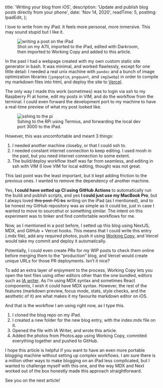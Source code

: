 
  title: 'Writing your blog from iOS',
  description: 'Update and publish blog posts directly from your phone',
  date: 'Nov 14, 2020',
  readTime: 5,
  postImg: IpadEdit,
};


I love to write from my iPad. It feels more personal, more inmersive. This may sound stupid but I like it.

<figure>
  <img src={IpadEdit} alt="writing a post on the iPad" />
  <figcaption>
    Shot on my A7II, imported to the iPad, edited with Darkroom, then imported
    to Working Copy and added to this article.
  </figcaption>
</figure>

In the past I had a webpage created with my own custom static site generator in bash. It was minimal, and worked flawlessly, except for one little detail: I needed a real unix machine with `pandoc` and a bunch of image optimization libraries (`jpegoptim`, `pngquant`, and `img2webp`) in order to compile my markdown files into html, and deploy the site to [Vercel](https://vercel.com).

The only way I made this work (sometimes) was to login via ssh to my Raspberry Pi at home, edit my posts in VIM, and do the workflow from the terminal. I could even forward the development port to my machine to have a real-time preview of what my post looked like.

<figure>
  <img src={Sshing} alt="sshing to the pi" />
  <figcaption>
    Sshing to the RPi using Termius, and forwarding the local dev port 3000 to
    the iPad.
  </figcaption>
</figure>

However, this was uncomfortable and meant 3 things:

1. I needed another machine closeby, or that I could ssh to.
2. I needed constant internet connection to keep editing. I used mosh in the past, but you need internet connection to some extent.
3. The build/deploy workflow itself was far from seamless, and editing in ssh with VIM (I love VIM for local editing, though) was not great.

This last point was the least important, but it kept adding friction to the previous ones. I wanted to remove the dependency of another machine.

Yes, **I could have setted up CI using GitHub Actions** to automatically run the build and publish scripts, and yes **I could just use my MacBook Pro**, but I always loved ~~this post-PC bs~~ writing on the iPad (as I mentioned), and to be honest my GitHub repository was as simple as it could be, just in case I wanted to move to sourcehut or something similar. The intent on this experiment was to tinker and find comfortable workflows for me.

Now, as I mentioned in a <Link href="/blog/2020-11-05-mdx-intro"><a>post before</a></Link>, I setted up this blog using NextJS, MDX, and GitHub + Vercel hooks. This means that I could write this entry (.mdx file), add any required photos, push it using [Working Copy](https://workingcopyapp.com), and Vercel would take my commit and deploy it automatically.

Potentially, I could even create PRs for my WIP posts to check them online before merging them to the “production” blog, and Vercel would create unique URLs for those PR deployments. Isn’t it nice?

To add an extra layer of enjoyment to the process, Working Copy lets you open the text files using other editors other than the one bundled, editors such as [IA writer](https://ia.net/writer). As I’m using MDX syntax and sometimes React components, I wish it could have MDX syntax. However, the rest of the features (markdown preview, focus mode, stats, style checks, and the aesthetic of it) are what makes it my favourite markdown editor on iOS.

And that is the workflow I am using right now, as I type this.

1. I cloned the blog repo on my iPad.
2. I created a new folder for the new blog entry, with the index.mdx file on it.
3. Opened the file with IA Writer, and wrote this article.
4. Added the photos from Photos.app using Working Copy, commited everything together and pushed to GitHub.

I hope this article is helpful if you want to have an even more portable blogging machine without setting up complex workflows. I am sure there is a million other ways to make blogging on an iPad less complicated, but I wanted to challenge myself with this one, and the way MDX and Next worked out of the box honestly made this approach straightforward.

See you on the next article!
